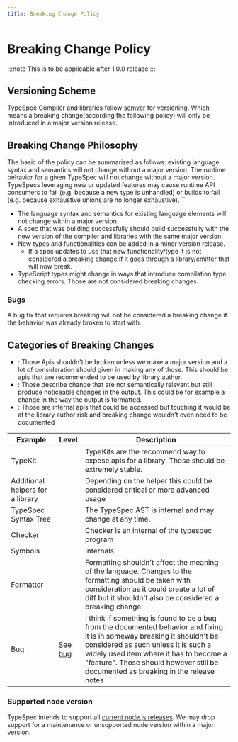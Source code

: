 ```yaml
---
title: Breaking Change Policy
---
```


# Breaking Change Policy


:::note
This is to be applicable after 1.0.0 release
:::

## Versioning Scheme

TypeSpec Compiler and libraries follow [semver](https://semver.org/) for versioning. Which means a breaking change(according the following policy) will only be introduced in a major version release.

## Breaking Change Philosophy

The basic of the policy can be summarized as follows: existing language syntax and semantics will not change without a major version. The runtime behavior for a given TypeSpec will not change without a major version. TypeSpecs leveraging new or updated features may cause runtime API consumers to fail (e.g. because a new type is unhandled) or builds to fail (e.g. because exhaustive unions are no longer exhaustive).
``

- The language syntax and semantics for existing language elements will not change within a major version.
- A spec that was building successfully should build successfully with the new version of the compiler and libraries with the same major version.
- New types and functionalities can be added in a minor version release.
  - If a spec updates to use that new functionality/type it is not considered a breaking change if it goes through a library/emitter that will now break.
- TypeScript types might change in ways that introduce compilation type checking errors. Those are not considered breaking changes.

### Bugs

A bug fix that requires breaking will not be considered a breaking change if the behavior was already broken to start with.

## Categories of Breaking Changes

- <Badge text="Level 0" variant="danger" />: Those Apis shouldn't be broken unless we make a major
  version and a lot of consideration should given in making any of those. This should be apis that
  are recommended to be used by library author.
- <Badge text="Level 1" variant="note" />: Those describe change that are not semantically relevant
  but still produce noticeable changes in the output. This could be for example a change in the way
  the output is formatted.
- <Badge text="Level 2" variant="tip" />: Those are internal apis that could be accessed but
  touching it would be at the library author risk and breaking change wouldn't even need to be
  documented

| Example                          | Level                               | Description                                                                                                                                                                                                                                                                                       |
| -------------------------------- | ----------------------------------- | ------------------------------------------------------------------------------------------------------------------------------------------------------------------------------------------------------------------------------------------------------------------------------------------------- |
| TypeKit                          | <Badge text="0" variant="danger" /> | TypeKits are the recommend way to expose apis for a library. Those should be extremely stable.                                                                                                                                                                                  |
| Additional helpers for a library | <Badge text="0" variant="danger" /> | Depending on the helper this could be considered critical or more advanced usage                                                                                                                                                                                                                  |
| TypeSpec Syntax Tree              | <Badge text="2" variant="tip" />    | The TypeSpec AST is internal and may change at any time.                                                                                                                                                                                                                          |
| Checker                          | <Badge text="2" variant="tip" />    | Checker is an internal of the typespec program                                                                                                                                                                                                                                                    |
| Symbols                          | <Badge text="2" variant="tip" />    | Internals                                                                                                                                                                                                                                                                                         |
| Formatter                        | <Badge text="1" variant="note" />   | Formatting shouldn't affect the meaning of the language. Changes to the formatting should be taken with consideration as it could create a lot of diff but it shouldn't also be considered a breaking change                                                                                     |
| Bug                              | [See bug](#bugs)                    | I think if something is found to be a bug from the documented behavior and fixing it is in someway breaking it shouldn't be considered as such unless it is such a widely used item where it has to become a "feature". Those should however still be documented as breaking in the release notes |

### Supported node version

TypeSpec intends to support all [current node.js releases](https://nodejs.org/en/about/previous-releases). We may drop support for a maintenance or unsupported node version within a major version.
